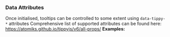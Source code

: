 
<Version />

<Meta of={Stories} />

### Data Attributes
Once initialised, tooltips can be controlled to some extent using `data-tippy-*` attributes
Comprehensive list of supported attributes can be found here: https://atomiks.github.io/tippyjs/v6/all-props/
**Examples:**

<Story of={Stories.Main} />
